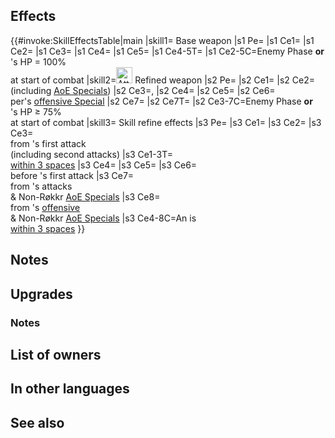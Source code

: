 {{Weapon Infobox
|tagid=SID_義憤の強弓
|weaponName=Indignant Bow
|weaponType=Bow
|userVersion1=Bow
|userVersion2=Arrow
|might=14
|range=2
|effectiveness=Flying
|effect=Effective against flying foes. Grants Res+3. If foe initiates combat or if foe's HP = 100% at start of combat, grants Atk+6 to unit and inflicts Atk-6 on foe during combat, and also neutralizes penalties to unit's Atk and bonuses to foe's Atk (from skills like Fortify, Rally, etc.) during combat.
|cost=400
|exclusive=1
|statModifiers=0,14,0,0,3
|required=Silver Bow
|intID=2384
|sort=489
|value=20
|timingID=1
|abilityID=254
|limit1ID=46
|randomTimestamp=2021-02-08T07:00:00Z
|randomMinLv=31
|refinePaths=default
|refineSP=400
|refineMedals=500
|refineDews=200
|upgradedEffect=Effective against flying foes. Grants Res+3.<br><br>Disables foe's skills that "calculate damage using the lower of foe's Def or Res" (including area-of-effect Specials).<br><br>If foe initiates combat or foe's HP ≥ 75% at start of combat, grants Atk/Def/Res+6 and Spd+5 to unit, neutralizes unit's penalties to Atk/Spd/Res and foe's bonuses to Atk/Spd (from skills like Fortify, Rally, etc.), and deals damage = 20% of unit's Res during combat (excluding area-of-effect Specials), and also, when unit's Special triggers, calculates damage using 150% of unit's Res instead of the value of unit's Atk (excluding area-of-effect Specials).
|cooldownSkill1=-1
|effectSkill1=Accelerates Special trigger (cooldown count-1).<br><br>For allies within 3 spaces of unit, grants Atk/Spd/Res+5, neutralizes effects that inflict "Special cooldown charge -X" on ally, and reduces damage from foe's first attack by 7 during their combat ("first attack" normally means only the first strike; for effects that grant "unit attacks twice," it means the first and second strikes).<br><br>If unit is within 3 spaces of an ally, grants Atk/Spd/Def/Res+5 to unit, neutralizes effects that inflict "Special cooldown charge -X" on unit, grants Special cooldown count-1 to unit before unit's first attack, and reduces damage from foe's attacks by 10 during combat (including from area-of-effect Specials; excluding Røkkr area-of-effect Specials), and also, when foe's attack triggers foe's Special, reduces damage from foe's attacks by an additional 10 (including from area-of-effect Specials; excluding Røkkr area-of-effect Specials).
|properties=random_owner
}}
==Effects==
{{#invoke:SkillEffectsTable|main
|skill1={{SCi|weapon}} Base weapon
|s1 Pe={{Eft|Stat Boosts|Res|3}}
|s1 Ce1={{Eft|Effectiveness|{{Mt|Flying}}}}
|s1 Ce2={{Eft|Temporary buffs|Atk|6}}
|s1 Ce3={{Eft|Neutralize Penalties|Atk}}
|s1 Ce4={{Eft|Temporary debuffs|Atk|6}}
|s1 Ce5={{Eft|Neutralize Bonuses|Atk}}
|s1 Ce4-5T={{Tgt|Foe}}
|s1 Ce2-5C=Enemy Phase '''or'''<br>{{Tgt|Foe}}'s HP = 100%<br>at start of combat
|skill2=[[File:Attack Plus W.png|x26px|class=inline-icon]] Refined weapon
|s2 Pe={{Eft|Stat Boosts|Res|3}}
|s2 Ce1={{Eft|Effectiveness|{{Mt|Flying}}}}
|s2 Ce2={{Eft|Neutralize Lower Def Res}}<br>(including [[AoE Specials]])
|s2 Ce3={{Eft|Temporary buffs|Atk/Def/Res|6}}, {{Eft|Temporary buffs|Spd|5}}
|s2 Ce4={{Eft|Neutralize Penalties|Atk/Spd/Res<br>}}
|s2 Ce5={{Eft|Damage Boost|20% of {{Tgt|Unit}}'s Res}}
|s2 Ce6={{Eft|Damage Calculation|150% of {{Tgt|Unit}}'s Res}}<br>per{{Tgt|Unit}}'s [[offensive Special]]
|s2 Ce7={{Eft|Neutralize Bonuses|Atk/Spd}}
|s2 Ce7T={{Tgt|Foe}}
|s2 Ce3-7C=Enemy Phase '''or'''<br>{{Tgt|Foe}}'s HP ≥ 75%<br>at start of combat
|skill3={{Si|Indignant Bow|refine=Skill1}} Skill refine effects
|s3 Pe={{Eft|Accelerates Special}}
|s3 Ce1={{Eft|Temporary buffs|Atk/Spd/Res|5}}
|s3 Ce2={{Eft|Neutralize Guard}}
|s3 Ce3={{Eft|Damage Reduction|7}}<br>from {{Tgt|Foe}}'s first attack<br>(including second attacks)
|s3 Ce1-3T={{Tgt|Allies}}<br>[[within 3 spaces]]
|s3 Ce4={{Eft|Temporary buffs|Atk/Spd/Def/Res|5}}
|s3 Ce5={{Eft|Neutralize Guard}}
|s3 Ce6={{Eft|Reduce Cooldown|1}}<br>before {{Tgt|Unit}}'s first attack
|s3 Ce7={{Eft|Damage Reduction|10}}<br>from {{Tgt|Foe}}'s attacks<br>& Non-Røkkr [[AoE Specials]]
|s3 Ce8={{Eft|Damage Reduction|10}}<br>from {{Tgt|Foe}}'s [[offensive special|offensive]]<br>& Non-Røkkr [[AoE Specials]]
|s3 Ce4-8C=An {{Tgt|Ally}} is<br>[[within 3 spaces]]
}}

==Notes==
{{Effective damage bonus|flying}}
{{IfFoeInitiates}}
{{Temporary buffs}}
{{Temporary debuffs}}
{{Penalty neutralization}}
{{Bonus neutralization}}
==Upgrades==
{{Weapon Upgrade List}}
===Notes===
{{DamageBoost|name=Refined Indignant Bow}}
{{SingleStatDamageCalc|name=Refined Indignant Bow}}
{{CooldownChargeMinusNeutralization|name={{St|Indignant Bow|refine=Skill1}}}}
{{FlatDamageReduction|7/10}}
{{FlatAoEDamageReduction|7/10}}
{{AlliesCombatEffect|temporary buffs, special cooldown charge -X and damage reduction effects}}
{{CombatCooldownCount|-1|name={{St|Indignant Bow|refine=Skill1}}}}

==List of owners==
{{Skill Hero List}}
==In other languages==
{{OtherLanguages
|japanese=義憤の強弓
|german=Empörter Bogen
|spanishEU=Arco indignado
|spanishLA=Arco indignado
|french=Arc indigné
|italian=Arco indignato
|chineseTW=義憤的強弓
|portuguese=Arco indignado
}}
==See also==
{{See also skills|cond=(Description LIKE '%neutralizes%penalties%to unit%bonuses%to foe%' OR Description LIKE '%Disables%"calculate damage using the lower%Def or Res"%' OR Description LIKE '%calculates damage using%instead%of unit_s Atk%') AND Exclusive='1'}}
{{Weapons Navbox}}